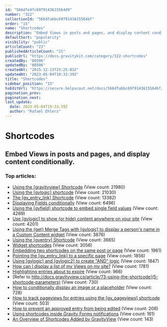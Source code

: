 ```yaml
---
id: "566dfe4fc6979143615564d9"
number: "322"
collectionId: "566dfabbc6979143615564bf"
order: "15"
name: "Shortcodes"
description: "Embed Views in posts and pages, and display content conditionally."
defaultSort: "popularity"
visibility: "public"
articleCount: "23"
publishedArticleCount: "21"
publicUrl: "https://docs.gravitykit.com/category/322-shortcodes"
createdBy: "80506"
updatedBy: "80506"
createdAt: "2015-12-13T23:25:03Z"
updatedAt: "2023-05-04T19:33:39Z"
title: "Shortcodes"
sidebar_position: "15"
hsEditUrl: "https://secure.helpscout.net/docs/566dfabbc6979143615564bf/article/566dfe4fc6979143615564d9"
pagination_prev: 
pagination_next: 
last_update:
  date: 2023-05-04T19:33:39Z
  author: "Rafael Ehlers"
---
```


# Shortcodes

## Embed Views in posts and pages, and display content conditionally.

### Top articles: 

- [Using the [gravityview] Shortcode](73-using-the-shortcode) (View count: 21980)
- [Using the [gvlogic] shortcode](252-gvlogic-shortcode) (View count: 21030)
- [The [gv_entry_link] Shortcode](287-gv-entry-link) (View count: 13382)
- [Displaying Fields conditionally](449-displaying-fields-conditionally) (View count: 6496)
- [Using the [gvfield] shortcode to embed single field values](462-gvfield-embed-gravity-forms-field-values) (View count: 4269)
- [Use [gvlogic]  to show (or hide) content anywhere on your site](433-show-or-hide-content-on-your-site) (View count: 4201)
- [Using the {get} Merge Tags with [gvlogic] to display a person's name in a Custom Content widget](315-using-the-get-merge-tags-with-gvlogic-to-display-a-persons-name-in-a-custom-content-widget) (View count: 3876)
- [Using the [gventry] Shortcode](463-gventry-shortcode) (View count: 3665)
- [Widget shortcodes](123-widget-shortcodes) (View count: 3056)
- [Embedding two shortcodes on the same post or page](90-embedding-two-shortcodes-on-the-same-post-or-page) (View count: 1961)
- [Pointing the [gv_entry_link] to a specific page](376-gventrylink-front-page) (View count: 1856)
- [Using [gvlogic] and [gvlogic2] to create "AND" logic](588-using-gvlogic-and-gvlogic2) (View count: 1847)
- [How can I display a list of my Views on my site?](122-how-can-i-display-a-list-of-my-views-on-my-site) (View count: 1781)
- [Highlighting entries about to expire](446-highlighting-entries-about-to-expire) (View count: 966)
- [Refer to http://docs.gravityview.co/article/73-using-the-shortcode](5-shortcode-parameters) (View count: 730)
- [How to conditionally display an image or a placeholder](752-how-to-conditionally-display-an-image-or-a-placeholder) (View count: 728)
- [How to track pageviews for entries using the [gv_pageviews] shortcode](683-track-pageviews-for-entries) (View count: 503)
- [How to prevent an approved entry from being edited](815-how-to-prevent-an-approved-entry-from-being-edited) (View count: 206)
- [Using shortcodes inside Gravity Forms notifications](891-using-shortcodes-inside-gravity-forms-notifications) (View count: 161)
- [An Overview of Shortcodes Added by GravityView](859-an-overview-of-shortcodes-added-by-gravityview) (View count: 143)


